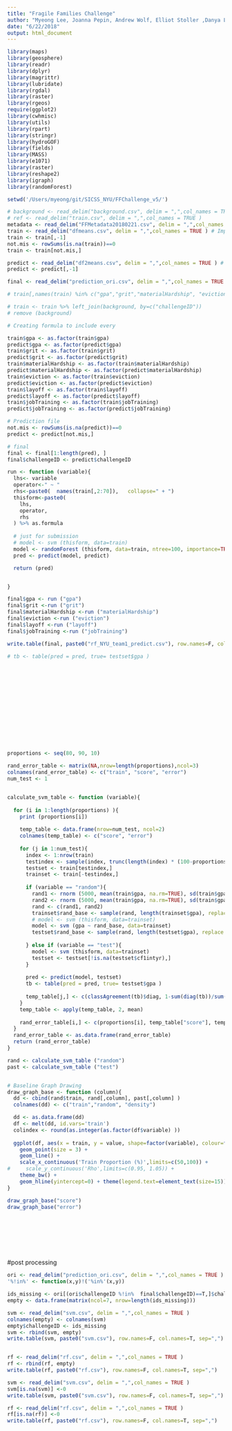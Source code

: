 ```yaml
---
title: "Fragile Families Challenge"
author: "Myeong Lee, Joanna Pepin, Andrew Wolf, Elliot Stoller ,Danya Lagos"
date: "6/22/2018"
output: html_document
---
```



```r
library(maps)
library(geosphere)
library(readr)
library(dplyr)
library(magrittr)
library(lubridate)
library(rgdal)
library(raster)
library(rgeos)
require(ggplot2)
library(cwhmisc)
library(utils)
library(rpart)
library(stringr)
library(hydroGOF)
library(fields)
library(MASS)
library(e1071)
library(raster)
library(reshape2)
library(igraph)
library(randomForest)
```

```r
setwd('/Users/myeong/git/SICSS_NYU/FFChallenge_v5/')

# background <- read_delim("background.csv", delim = ",",col_names = TRUE ) 
# ref <- read_delim("train.csv", delim = ",",col_names = TRUE )
metadata <- read_delim("FFMetadata20180221.csv", delim = ",",col_names = TRUE ) 
train <- read_delim("dfmeans.csv", delim = ",",col_names = TRUE ) # Imputed data
train <- train[,-1]
not.mis <- rowSums(is.na(train))==0
train <- train[not.mis,]

predict <- read_delim("df2means.csv", delim = ",",col_names = TRUE ) # Imputed data
predict <- predict[,-1]

final <- read_delim("prediction_ori.csv", delim = ",",col_names = TRUE ) 

# train[,names(train) %in% c("gpa","grit","materialHardship", "eviction", "eviction", "layoff", "jobTraining")==F] <- apply(train[,names(train) %in% c("gpa","grit","materialHardship", "eviction", "eviction", "layoff", "jobTraining")==F], 2, function(x) as.factor(x))

# train <- train %>% left_join(background, by=c("challengeID")) 
# remove (background)

# Creating formula to include every 

train$gpa <- as.factor(train$gpa)
predict$gpa <- as.factor(predict$gpa)
train$grit <- as.factor(train$grit)
predict$grit <- as.factor(predict$grit)
train$materialHardship <- as.factor(train$materialHardship)
predict$materialHardship <- as.factor(predict$materialHardship)
train$eviction <- as.factor(train$eviction)
predict$eviction <- as.factor(predict$eviction)
train$layoff <- as.factor(train$layoff)
predict$layoff <- as.factor(predict$layoff)
train$jobTraining <- as.factor(train$jobTraining)
predict$jobTraining <- as.factor(predict$jobTraining)

# Prediction file
not.mis <- rowSums(is.na(predict))==0
predict <- predict[not.mis,]

# final
final <- final[1:length(pred), ]
final$challengeID <- predict$challengeID

run <- function (variable){
  lhs<- variable
  operator<-" ~ "
  rhs<-paste0(  names(train[,2:70]),   collapse=" + ") 
  thisform<-paste0(
    lhs,
    operator,
    rhs
  ) %>% as.formula
  
  # just for submission
  # model <- svm (thisform, data=train)
  model <- randomForest (thisform, data=train, ntree=100, importance=TRUE, proximity=TRUE, na.action=na.omit)
  pred <- predict(model, predict)

  return (pred)


}

final$gpa <- run ("gpa")
final$grit <-run ("grit")
final$materialHardship <-run ("materialHardship")
final$eviction <-run ("eviction")
final$layoff <-run ("layoff")
final$jobTraining <-run ("jobTraining")

write.table(final, paste0("rf_NYU_team1_predict.csv"), row.names=F, col.names=T, sep=",")

# tb <- table(pred = pred, true= testset$gpa )















proportions <- seq(80, 90, 10)

rand_error_table <- matrix(NA,nrow=length(proportions),ncol=3)
colnames(rand_error_table) <- c("train", "score", "error")
num_test <- 1


calculate_svm_table <- function (variable){
  
  for (i in 1:length(proportions) ){
    print (proportions[i])
    
    temp_table <- data.frame(nrow=num_test, ncol=2)
    colnames(temp_table) <- c("score", "error")
    
    for (j in 1:num_test){
      index <- 1:nrow(train)
      testindex <- sample(index, trunc(length(index) * (100-proportions[i]) / 100 ))
      testset <- train[testindex,]      
      trainset <- train[-testindex,]
            
      if (variable == "random"){   
        rand1 <- rnorm (5000, mean(train$gpa, na.rm=TRUE), sd(train$gpa, na.rm=TRUE))
        rand2 <- rnorm (5000, mean(train$gpa, na.rm=TRUE), sd(train$gpa, na.rm=TRUE))
        rand <- c(rand1, rand2)        
        trainset$rand_base <- sample(rand, length(trainset$gpa), replace = FALSE, prob = NULL)     
        # model <- svm (thisform, data=trainset)
        model <- svm (gpa ~ rand_base, data=trainset)
        testset$rand_base <- sample(rand, length(testset$gpa), replace = FALSE, prob = NULL)     
        
      } else if (variable == "test"){
        model <- svm (thisform, data=trainset)
        testset <- testset[!is.na(testset$cf1intyr),]
      }
      
      pred <- predict(model, testset)
      tb <- table(pred = pred, true= testset$gpa )
            
      temp_table[j,] <- c(classAgreement(tb)$diag, 1-sum(diag(tb))/sum(tb))
    }
    temp_table <- apply(temp_table, 2, mean)    
    
    rand_error_table[i,] <- c(proportions[i], temp_table["score"], temp_table["error"])
  }
  rand_error_table <- as.data.frame(rand_error_table)
  return (rand_error_table)
}

rand <- calculate_svm_table ("random")
past <- calculate_svm_table ("test")


# Baseline Graph Drawing
draw_graph_base <- function (column){
  dd <- cbind(rand$train, rand[,column], past[,column] )
  colnames(dd) <- c("train","random", "density")

  dd <- as.data.frame(dd)
  df <- melt(dd, id.vars='train')
  colindex <- round(as.integer(as.factor(df$variable) ))
  
  ggplot(df, aes(x = train, y = value, shape=factor(variable), colour=factor(variable))) +
    geom_point(size = 3) +
    geom_line() +
    scale_x_continuous('Train Proportion (%)',limits=c(50,100)) + 
#     scale_y_continuous('Rho',limits=c(0.95, 1.05)) +
    theme_bw() + 
    geom_hline(yintercept=0) + theme(legend.text=element_text(size=15))
}

draw_graph_base("score")
draw_graph_base("error")









```

#post processing

```r
ori <- read_delim("prediction_ori.csv", delim = ",",col_names = TRUE ) 
'%!in%' <- function(x,y)!('%in%'(x,y))

ids_missing <- ori[(ori$challengeID %!in%  final$challengeID)==T,]$challengeID
empty <- data.frame(matrix(ncol=7, nrow=length(ids_missing)))

svm <- read_delim("svm.csv", delim = ",",col_names = TRUE ) 
colnames(empty) <- colnames(svm)
empty$challengeID <- ids_missing
svm <- rbind(svm, empty)
write.table(svm, paste0("svm.csv"), row.names=F, col.names=T, sep=",")


rf <- read_delim("rf.csv", delim = ",",col_names = TRUE ) 
rf <- rbind(rf, empty)
write.table(rf, paste0("rf.csv"), row.names=F, col.names=T, sep=",")

svm <- read_delim("svm.csv", delim = ",",col_names = TRUE ) 
svm[is.na(svm)] <-0
write.table(svm, paste0("svm.csv"), row.names=F, col.names=T, sep=",")

rf <- read_delim("rf.csv", delim = ",",col_names = TRUE ) 
rf[is.na(rf)] <-0
write.table(rf, paste0("rf.csv"), row.names=F, col.names=T, sep=",")

```

